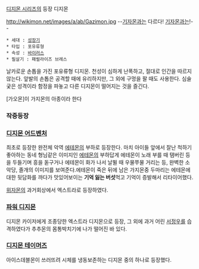 [[디지몬 시리즈]]의 등장 디지몬

http://wikimon.net/images/a/ab/Gazimon.jpg
--[[기자몬]]과는 다르다! [[기자몬]]과는!--

 * 세대 : [[성장기]]
 * 타입 : 포유류형
 * 속성 : [[바이러스]]
 * 필살기 : 패럴라이즈 브레스


날카로운 손톱을 가진 포유류형 디지몬. 천성이 심하게 난폭하고, 절대로 인간을 따르지 않는다. 앞발의 손톱은 공격할 때에 유리하지만, 그 외에 구멍을 팔 때도 사용한다. 심술궂은 성격이라 함정을 파놓고 다른 디지몬이 떨어지는 것을 즐긴다.

[가오몬]이 가지몬의 아종이라 한다
=== 작중등장 ===
=== [[디지몬 어드벤처]] ===
최초로 등장한 완전체 악역 [[에테몬]]의 부하로 등장한다. 마치 아이들 앞에서 잘난 척하기 좋아하는 동네 형님같은 이미지인 [[에테몬]]의 부하답게 에테몬이 노래 부를 때 탬버린 등을 두들기며 흥을 돋구거나 에테몬이 화가 나서 날뛸 때 우물쭈물 거리는 등, 완벽한 소악당, 졸개의 이미지를 보여준다.에테몬이 죽은 뒤에 남은 가지몬중 두마리는 에테몬에 대한 뒷담화를 까다가 맛있어보이는 '''기억 잃는 버섯'''먹고 기억이 증발해서 리타이어했다.

[[위자몬]]의 과거회상에서 엑스트라로 등장하였다.

=== [[파워 디지몬]] ===
디지몬 카이저에게 조종당한 엑스트라 디지몬으로 등장, 그 외에 과거 어린 [[서정우]]를 습격하였다가 추추몬의 몸통박치기에 나가 떨어진 바 있다.

=== [[디지몬 테이머즈]] ===
아이스데블몬이 쓰러뜨려 시체를 냉동보존하는 디지몬 중의 하나로 등장했다. 
